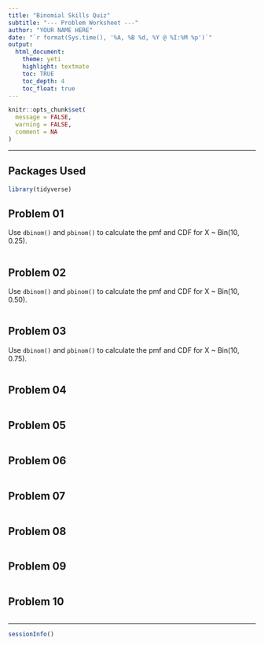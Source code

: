 ```yaml
---
title: "Binomial Skills Quiz"
subtitle: "--- Problem Worksheet ---"
author: "YOUR NAME HERE"
date: "`r format(Sys.time(), '%A, %B %d, %Y @ %I:%M %p')`"
output: 
  html_document: 
    theme: yeti
    highlight: textmate
    toc: TRUE
    toc_depth: 4
    toc_float: true
---
```


```r
knitr::opts_chunk$set(
  message = FALSE,
  warning = FALSE,
  comment = NA
)
```
<hr>

## Packages Used

```r
library(tidyverse)
```

## Problem 01

Use `dbinom()` and `pbinom()` to calculate the pmf and CDF for X ~ Bin(10, 0.25).

```r

```

## Problem 02

Use `dbinom()` and `pbinom()` to calculate the pmf and CDF for X ~ Bin(10, 0.50).

```r

```

## Problem 03

Use `dbinom()` and `pbinom()` to calculate the pmf and CDF for X ~ Bin(10, 0.75).

```r

```

## Problem 04



```r

```

## Problem 05

```r

```

## Problem 06

```r

```

## Problem 07

```r

```

## Problem 08

```r

```

## Problem 09

```r

```

## Problem 10

```r

```

<hr>
```r
sessionInfo()
```

